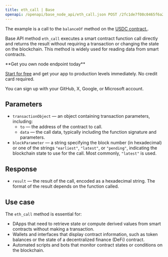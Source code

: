 ---
title: eth_call | Base
openapi: /openapi/base_node_api/eth_call.json POST /2fc1de7f08c0465f6a28e3c355e0cb14
---

The example is a call to the `balanceOf` method on the [USDC contract.](https://basescan.org/address/0x833589fcd6edb6e08f4c7c32d4f71b54bda02913).

Base API method `eth_call` executes a smart contract function call directly and returns the result without requiring a transaction or changing the state on the blockchain. This method is widely used for reading data from smart contracts.

<Check>
**Get you own node endpoint today**

[Start for free](https://console.chainstack.com/) and get your app to production levels immediately. No credit card required.

You can sign up with your GitHub, X, Google, or Microsoft account.
</Check>


## Parameters

* `transactionObject` — an object containing transaction parameters, including:
  + `to` — the address of the contract to call.
  + `data` — the call data, typically including the function signature and parameters.
* `blockParameter` — a string specifying the block number (in hexadecimal) or one of the strings `"earliest"`, `"latest"`, or `"pending"`, indicating the blockchain state to use for the call. Most commonly, `"latest"` is used.

## Response

* `result` — the result of the call, encoded as a hexadecimal string. The format of the result depends on the function called.

## Use case

The `eth_call` method is essential for:

* DApps that need to retrieve state or compute derived values from smart contracts without making a transaction.
* Wallets and interfaces that display contract information, such as token balances or the state of a decentralized finance (DeFi) contract.
* Automated scripts and bots that monitor contract states or conditions on the blockchain.
